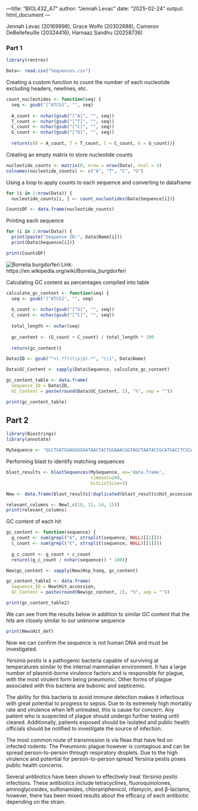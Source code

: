 ---title: "BIOL432_A7" author: "Jennah Levac" date: "2025-02-24" output: html_document ---

Jennah Levac (20169998), Grace Wolfe (20302888), Cameron DeBellefeuille (20324416), Harnaaz Sandhu (20258736)

### Part 1
```r
library(rentrez)
```
```r
Data<- read.csv("Sequences.csv")
```

Creating a custom function to count the number of each nucleotide excluding headers, newlines, etc.
```r
count_nucleotides <- function(seq) {
  seq <- gsub("[^ATCG]", "", seq)
  
  A_count <- nchar(gsub("[^A]", "", seq))
  T_count <- nchar(gsub("[^T]", "", seq))
  C_count <- nchar(gsub("[^C]", "", seq))
  G_count <- nchar(gsub("[^G]", "", seq))
  
  return(c(A = A_count, T = T_count, C = C_count, G = G_count))}
```

Creating an empty matrix to store nucleotide counts
```r
nucleotide_counts <- matrix(0, nrow = nrow(Data), ncol = 4)
colnames(nucleotide_counts) <- c("A", "T", "C", "G")
```

Using a loop to apply counts to each sequence and converting to dataframe
```r
for (i in 1:nrow(Data)) {
  nucleotide_counts[i, ] <- count_nucleotides(Data$Sequence[i])}

CountsDF <- data.frame(nucleotide_counts)
```

Printing each sequence
```r
for (i in 1:nrow(Data)) {
  print(paste("Sequence ID:", Data$Name[i]))
  print(Data$Sequence[i])}
```
```r
print(CountsDF)
```

![Borrelia burgdorferi](Borrelia_burgdorferi_(CDC-PHIL_-6631)_lores.jpg)
Link: https://en.wikipedia.org/wiki/Borrelia_burgdorferi

Calculating GC content as percentages compiled into table
```r
calculate_gc_content <- function(seq) {
  seq <- gsub("[^ATCG]", "", seq)
  
  G_count <- nchar(gsub("[^G]", "", seq))
  C_count <- nchar(gsub("[^C]", "", seq))
  
  total_length <- nchar(seq)
  
  gc_content <- (G_count + C_count) / total_length * 100
  
  return(gc_content)}
```
```r
Data$ID <- gsub("^>(.*?)(\\s|$).*", "\\1", Data$Name)

Data$GC_Content <- sapply(Data$Sequence, calculate_gc_content)

gc_content_table <- data.frame(
  Sequence_ID = Data$ID,
  GC_Content = paste(round(Data$GC_Content, 2), "%", sep = ""))

print(gc_content_table)
```

## Part 2

```r
library(Biostrings)
library(annotate)
```
```r
MySequence <- "GCCTGATGGAGGGGGATAACTACTGGAAACGGTAGCTAATACCGCATGACCTCGCAAGAGCAAAGTGGGGGACCTTAGGGCCTCACGCCATCGGATGAACCCAGATGGGATTAGCTAGTAGGTGGGGTAATGGCTCACCTAGGCGACGATCCCTAGCTGGTCTGAGAGGATGACCAGCCACACTGGAACTGAGACACGGTCCAGACTCCTACGGGAGGCAGCAGTGGGGAATATTGCACAATGGGCGCAA"
```
Performing blast to identify matching sequences
```r
blast_results <- blastSequences(MySequence, as='data.frame', 
                                timeout=240, 
                                hitListSize=5) 
```
```r
New <- data.frame(blast_results[!duplicated(blast_results$Hit_accession), ])
```
```r
relevant_columns <- New[,c(10, 11, 14, 15)]
print(relevant_columns)
```
GC content of each hit
```r
gc_content <- function(sequence) {
  g_count <- sum(grepl("G", strsplit(sequence, NULL)[[1]]))
  c_count <- sum(grepl("C", strsplit(sequence, NULL)[[1]]))
  
  g_c_count <- g_count + c_count
  return((g_c_count / nchar(sequence)) * 100)}

New$gc_content <- sapply(New$Hsp_hseq, gc_content)

gc_content_table2 <- data.frame(
  Sequence_ID = New$Hit_accession,
  GC_Content = paste(round(New$gc_content, 2), "%", sep = ""))

print(gc_content_table2)
```
We can see from the results below in addition to similar GC content that the hits are closely similar to our unknonw sequence
```r
print(New$Hit_def)
```
Now we can confirm the sequence is not human DNA and must be investigated. 

*Yersinia pestis*  is a pathogenic bacteria capable of surviving at temperatures similar to the internal mammalian environment. It has a large number of plasmid-borne virulence factors and is responsible for plague, with the most virulent form being pneumonic. Other forms of plague associated with this bacteria are bubonic and septicemic. 

The ability for  this bacteria to avoid immune detection makes it infectious with great potential to progress to sepsis. Due to its extremely high mortality rate and virulence when left untreated, this is cause for concern.  Any patient who is suspected of plague should undergo further testing until cleared. Additionally, patients exposed should be isolated and public health officials should be notified to investigate the source of infection.

The most common route of transmission is via fleas that have fed on infected rodents. The Pneumonic plague however is contagious and can be spread person-to-person through respiratory droplets. Due to the high virulence and potential for person-to-person spread Yersinia pestis poses public health concerns. 

Several antibiotics have been shown to effectively treat *Yersinia pestis* infections. These antibiotics include tetracyclines, fluoroquinolones, aminoglycosides, sulfonamides, chloramphenicol, rifamycin, and β-lactams, however, there has been mixed results about the efficacy of each antibiotic depending on the strain.